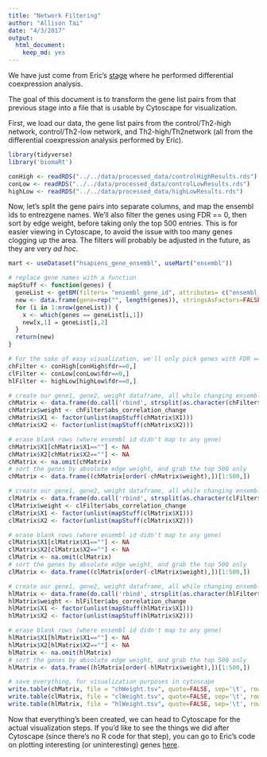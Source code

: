 ---
title: "Network Filtering"
author: "Allison Tai"
date: "4/3/2017"
output: 
  html_document: 
    keep_md: yes
---
We have just come from Eric's [stage](https://github.com/STAT540-UBC/team_Undecided/blob/master/src/5_weighted_corr_net_%26_diff_analysis/differential_coexpression_analysis_demonstration.md) where he performed differential coexpression analysis.  

The goal of this document is to transform the gene list pairs from that previous stage into a file that is usable by Cytoscape for visualization.  

First, we load our data, the gene list pairs from the control/Th2-high network, control/Th2-low network, and Th2-high/Th2network (all from the differential coexpression analysis performed by Eric).
```{r}
library(tidyverse)
library('biomaRt')

conHigh <- readRDS("../../data/processed_data/controlHighResults.rds")
conLow <- readRDS("../../data/processed_data/controlLowResults.rds")
highLow <- readRDS("../../data/processed_data/highLowResults.rds")
```

Now, let's split the gene pairs into separate columns, and map the ensembl ids to entrezgene names.  We'll also filter the genes using FDR == 0, then sort by edge weight, before taking only the top 500 entries.  This is for easier viewing in Cytoscape, to avoid the issue with too many genes clogging up the area.  The filters will probably be adjusted in the future, as they are very *ad hoc*.
```{r}
mart <- useDataset("hsapiens_gene_ensembl", useMart("ensembl"))

# replace gene names with a function
mapStuff <- function(genes) {
  geneList <- getBM(filters= "ensembl_gene_id", attributes= c("ensembl_gene_id", "entrezgene"),values=genes,mart=mart)
  new <- data.frame(gene=rep("", length(genes)), stringsAsFactors=FALSE)  
  for (i in 1:nrow(geneList)) {
    x <- which(genes == geneList[i,1])
    new[x,1] = geneList[i,2]
  }
  return(new)
}

# For the sake of easy visualization, we'll only pick genes with FDR == 0 (after permutation tests)
chFilter <- conHigh[conHigh$fdr==0,]
clFilter <- conLow[conLow$fdr==0,]
hlFilter <- highLow[highLow$fdr==0,]

# create our gene1, gene2, weight dataframe, all while changing ensembl gene ids to entrezgene (for control vs high)
chMatrix <- data.frame(do.call('rbind', strsplit(as.character(chFilter$gene_pair),'.',fixed=TRUE)))
chMatrix$weight <- chFilter$abs_correlation_change
chMatrix$X1 <- factor(unlist(mapStuff(chMatrix$X1)))
chMatrix$X2 <- factor(unlist(mapStuff(chMatrix$X2)))

# erase blank rows (where ensembl id didn't map to any gene)
chMatrix$X1[chMatrix$X1==""] <- NA
chMatrix$X2[chMatrix$X2==""] <- NA
chMatrix <- na.omit(chMatrix)
# sort the genes by absolute edge weight, and grab the top 500 only
chMatrix <- data.frame((chMatrix[order(-chMatrix$weight),])[1:500,])

# create our gene1, gene2, weight dataframe, all while changing ensembl gene ids to entrezgene (for control vs low)
clMatrix <- data.frame(do.call('rbind', strsplit(as.character(clFilter$gene_pair),'.',fixed=TRUE)))
clMatrix$weight <- clFilter$abs_correlation_change
clMatrix$X1 <- factor(unlist(mapStuff(clMatrix$X1)))
clMatrix$X2 <- factor(unlist(mapStuff(clMatrix$X2)))

# erase blank rows (where ensembl id didn't map to any gene)
clMatrix$X1[clMatrix$X1==""] <- NA
clMatrix$X2[clMatrix$X2==""] <- NA
clMatrix <- na.omit(clMatrix)
# sort the genes by absolute edge weight, and grab the top 500 only
clMatrix <- data.frame((clMatrix[order(-clMatrix$weight),])[1:500,])

# create our gene1, gene2, weight dataframe, all while changing ensembl gene ids to entrezgene (for high vs low)
hlMatrix <- data.frame(do.call('rbind', strsplit(as.character(hlFilter$gene_pair),'.',fixed=TRUE)))
hlMatrix$weight <- hlFilter$abs_correlation_change
hlMatrix$X1 <- factor(unlist(mapStuff(hlMatrix$X1)))
hlMatrix$X2 <- factor(unlist(mapStuff(hlMatrix$X2)))

# erase blank rows (where ensembl id didn't map to any gene)
hlMatrix$X1[hlMatrix$X1==""] <- NA
hlMatrix$X2[hlMatrix$X2==""] <- NA
hlMatrix <- na.omit(hlMatrix)
# sort the genes by absolute edge weight, and grab the top 500 only
hlMatrix <- data.frame((hlMatrix[order(-hlMatrix$weight),])[1:500,])

# save everything, for visualization purposes in cytoscape
write.table(chMatrix, file = "chWeight.tsv", quote=FALSE, sep='\t', row.names = FALSE)
write.table(clMatrix, file = "clWeight.tsv", quote=FALSE, sep='\t', row.names = FALSE)
write.table(hlMatrix, file = "hlWeight.tsv", quote=FALSE, sep='\t', row.names = FALSE)
```
Now that everything's been created, we can head to Cytoscape for the actual visualization steps.  If you'd like to see the things we did after Cytoscape (since there's no R code for that step), you can go to Eric's code on plotting interesting (or uninteresting) genes [here](https://github.com/STAT540-UBC/team_Undecided/blob/master/src/5_weighted_corr_net_%26_diff_analysis/differential_coexpression_analysis_demonstration.Rmd#coexpressions-between-the-two-groups).
